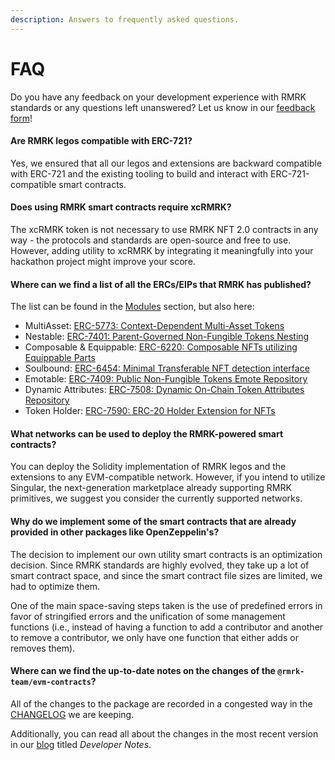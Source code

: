 ```yaml
---
description: Answers to frequently asked questions.
---
```


# FAQ

Do you have any feedback on your development experience with RMRK standards or any questions left unanswered? Let us know in our [feedback form](https://docs.google.com/forms/d/1jTHJsZ7GT\_umZol3HT6YghWCQRsWuQ382DWJRShx9EA)!

#### Are RMRK legos compatible with ERC-721?

Yes, we ensured that all our legos and extensions are backward compatible with ERC-721 and the existing tooling to build and interact with ERC-721-compatible smart contracts.

#### Does using RMRK smart contracts require xcRMRK?

The xcRMRK token is not necessary to use RMRK NFT 2.0 contracts in any way - the protocols and standards are open-source and free to use. However, adding utility to xcRMRK by integrating it meaningfully into your hackathon project might improve your score.

#### Where can we find a list of all the ERCs/EIPs that RMRK has published?

The list can be found in the [Modules](./modules-overview/) section, but also here:

* MultiAsset: [ERC-5773: Context-Dependent Multi-Asset Tokens](https://eips.ethereum.org/EIPS/eip-5773)
* Nestable: [ERC-7401: Parent-Governed Non-Fungible Tokens Nesting](https://eips.ethereum.org/EIPS/eip-7401)
* Composable & Equippable: [ERC-6220: Composable NFTs utilizing Equippable Parts](https://eips.ethereum.org/EIPS/eip-6220)
* Soulbound: [ERC-6454: Minimal Transferable NFT detection interface](https://eips.ethereum.org/EIPS/eip-6454)
* Emotable: [ERC-7409: Public Non-Fungible Tokens Emote Repository](https://eips.ethereum.org/EIPS/eip-7409)
* Dynamic Attributes: [ERC-7508: Dynamic On-Chain Token Attributes Repository ](https://eips.ethereum.org/EIPS/eip-7508)
* Token Holder: [ERC-7590: ERC-20 Holder Extension for NFTs](https://eips.ethereum.org/EIPS/eip-7508)

#### What networks can be used to deploy the RMRK-powered smart contracts?

You can deploy the Solidity implementation of RMRK legos and the extensions to any EVM-compatible network. However, if you intend to utilize Singular, the next-generation marketplace already supporting RMRK primitives, we suggest you consider the currently supported networks.

#### Why do we implement some of the smart contracts that are already provided in other packages like OpenZeppelin's?

The decision to implement our own utility smart contracts is an optimization decision. Since RMRK standards are highly evolved, they take up a lot of smart contract space, and since the smart contract file sizes are limited, we had to optimize them.

One of the main space-saving steps taken is the use of predefined errors in favor of stringified errors and the unification of some management functions (i.e., instead of having a function to add a contributor and another to remove a contributor, we only have one function that either adds or removes them).

#### Where can we find the up-to-date notes on the changes of the `@rmrk-team/evm-contracts`?

All of the changes to the package are recorded in a congested way in the [CHANGELOG](https://github.com/rmrk-team/evm/blob/master/CHANGELOG.md) we are keeping.

Additionally, you can read all about the changes in the most recent version in our [blog](https://www.rmrk.app/blog) titled _Developer Notes_.
